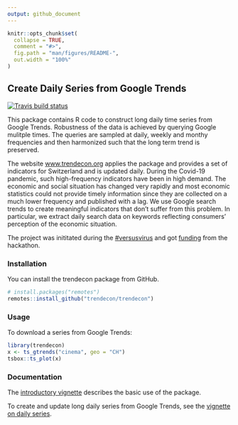 ```yaml
---
output: github_document
---
```


<!-- README.md is generated from README.Rmd. Please edit that file -->

```r
knitr::opts_chunk$set(
  collapse = TRUE,
  comment = "#>",
  fig.path = "man/figures/README-",
  out.width = "100%"
)
```

## Create Daily Series from Google Trends

<!-- badges: start -->
[![Travis build status](https://travis-ci.com/trendecon/trendecon.svg?branch=master)](https://travis-ci.com/trendecon/trendecon)
<!-- badges: end -->

This package contains R code to construct long daily time series from Google Trends. Robustness of the data is achieved by querying Google mulitple times. The queries are sampled at daily, weekly and monthy frequencies and then harmonized such that the long term trend is preserved.

The website [www.trendecon.org](https://www.trendecon.org) applies the package and provides a set of indicators for Switzerland and is updated daily. During the Covid-19 pandemic, such high-frequency indicators have been in high demand. The economic and social situation has changed very rapidly and most economic statistics could not provide timely information since they are collected on a much lower frequency and published with a lag. We use Google search trends to create meaningful indicators that don't suffer from this problem. In particular, we extract daily search data on keywords reflecting consumers' perception of the economic situation.

The project was inititated during the [#versusvirus](https://www.versusvirus.ch) and got [funding](https://www.versusvirus.ch/funding) from the hackathon.

### Installation

You can install the trendecon package from GitHub.


```r
# install.packages("remotes")
remotes::install_github("trendecon/trendecon")
```

### Usage


To download a series from Google Trends:

```r
library(trendecon)
x <- ts_gtrends("cinema", geo = "CH")
tsbox::ts_plot(x)
```

### Documentation

The [introductory vignette](https://trendecon.github.io/trendecon/articles/intro.html) describes the basic use of the package.

To create and update long daily series from Google Trends, see the [vignette on daily series](https://trendecon.github.io/trendecon/articles/daily-series.html).

